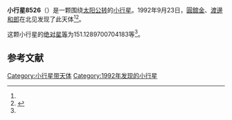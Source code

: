 {{Infobox planet
| bgcolour = #FFFFC0
| name = 8526 Takeuchiyukou
| symbol = 
| image = 
| caption = 
| discovery = yes
| discovery_ref = 
| discoverer = [[圓舘金|圓舘金]]、[[渡邊和郎|渡邊和郎]]
| discovery_site = [[北见|北见]] 
| discovered = 1992年9月23日
| designations = yes
| mp_name = 
| named_after = 
| alt_names = 1992 SM12/ 1987 GT / 1988 QN1
| mp_category = [[主带小行星|主带小行星]]
| orbit_ref = <ref name="a">[http://ssd.jpl.nasa.gov/sbdb.cgi?sstr=8526 8526 Takeuchiyukou] {{Wayback|url=http://ssd.jpl.nasa.gov/sbdb.cgi?sstr=8526 |date=20140902121048 }}，小行星數據庫瀏覽器（JPL Small-Body Database Browser）－[[美国国家航空航天局|美国国家航空航天局]]喷气推进实验室</ref>
| epoch = 2456400.5 (2013年4月18日更新)
| aphelion = {{convert|2.719454799231255|AU|km|3|abbr=on|lk=out}}
| perihelion = {{convert|2.048519496024649|AU|km|3|abbr=on}}
| semimajor = {{convert|2.383987147627952|AU|km|3|abbr=on}}
| eccentricity = 0.140717055
| period = 1344.479831 [[日|日]]<br />3.68[[儒略年|儒略年]]
| avg_speed = 
| inclination = 6.218661145277012
| asc_node = 149.639133152478
| mean_anomaly = 
| arg_peri = 151.1289700704183
| satellites = 
| physical_characteristics = yes
| dimensions = 
| mass = 
| density = 
| surface_grav = 
| escape_velocity = 
| sidereal_day = 
| axial_tilt = 
| pole_ecliptic_lat = 
| pole_ecliptic_lon = 
| albedo = 
| temperatures= 
| temp_name1 = 
| mean_temp_1 = 
| max_temp_1 = 
| temp_name2 = 
| max_temp_2 = 
| spectral_type = 
| abs_magnitude = 151.1289700704183
}}

'''小行星8526'''（{{lang-en|8526 Takeuchiyukou}}）是一颗围绕[[太阳|太阳]][[公转|公转]]的[[小行星|小行星]]。1992年9月23日，[[圓舘金|圓舘金]]、[[渡邊和郎|渡邊和郎]]在北见发现了此天体<ref name="a" /><ref>{{cite news|title=小行星列表|url=http://cfa-www.harvard.edu/iau/lists/NumberedMPs.txt|accessdate=2013-07-08|newspaper=哈佛大学|archive-date=2008-05-17|archive-url=https://web.archive.org/web/20080517010638/http://cfa-www.harvard.edu/iau/lists/NumberedMPs.txt|dead-url=no}}</ref>。

这颗小行星的[[绝对星等|绝对星等]]为151.1289700704183等<ref name="a" />。

==参考文献==
{{reflist}}
{{Minor Planet Number|[[小行星8525|小行星8525]]|[[小行星8527|小行星8527]]}}

{{小天体}}

[[Category:小行星带天体|Category:小行星带天体]]
[[Category:1992年发现的小行星|Category:1992年发现的小行星]]


{{asteroid-stub}}
